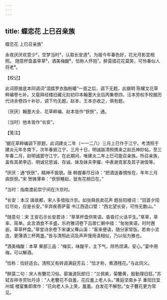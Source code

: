 ```yaml
---
---
---
```

title: 蝶恋花 上巳召亲族
---



蝶恋花 上巳召亲族¹





永夜厌厌欢意少²，空梦当时³，认取长安道⁴。为报今年春色好，花光月影宜相照。 随意杯盘虽草草⁵，酒美梅酸⁶，恰称人怀抱⁷。醉莫插花花莫笑，可怜春似人将老⁸。

【校记】

此词原接底本同调词“泪揾罗衣脂粉暖”一首之后，调下无题，此据明 陈耀文花草粹编卷七补。又载拜经楼旧藏元刻初印本翰墨大全后丙集卷四，汪本劳权手校据历代诗余卷四十补钞，调下均无题。赵本、王本亦收之，俱有题。

〔厌厌〕翰墨大全、花草粹编、赵本皆作“恹恹”，通。

〔当时〕他本皆作“长安”。

【笺注】

¹据花草粹编调下原题，此词建炎二年（一一二八）三月上巳作于江宁。考清照于建炎元年冬南下，次年春抵江宁，三月十日，明诚跋清照携来之赵氏神妙帖。至三年春二月，赵明诚罢守江宁。在此期间，唯建炎二年上巳可能召亲族。所召亲族，盖有其弟李迒、明诚兄思诚、存诚、妹及妹夫李擢、中表谢克家及其子谢伋等。

²厌厌：通“恹恹”，精神不振貌。唐 韩偓春尽日诗：“把酒送春惆怅在，年年三月病恹恹。”宋 贺铸薄幸：“恹恹睡起，犹有花梢日在。”

³当时：指南渡前崇宁间在汴京时。

⁴长安：本汉 唐故都，宋人多借指汴京。如张舜民卖花声 题岳阳楼词：“回首夕阳红尽处，应是长安。”辛弃疾菩萨蛮 书江西造口壁：“西北望长安，可怜无数山。”

⁵随意句：宋 王安石示长安君诗：“草草杯盘供笑语，昏昏灯火话平生。”草草，草率、简单。此言酒食不丰盛。乐府雅词卷下吕居仁朝中措：“匆匆笑语，时时邂逅，草草杯盘。”草堂诗余卷下宋谦父蓦山溪：“客来便请，随分家常饭。若肯小流连，更薄酒三杯两盏。”皆与清照此词及声声慢用语相似，乃以俗为雅也。

⁶酒美梅酸：本草 果部三品：“梅实，味酸平，主下气，除热烦满，安心。”宴中用梅，可以解酒。

⁷恰称：恰好适合。清照又有转调满庭芳云：“恰才称，煮酒残花。”与此同义。

⁸醉莫二句：宋人有簪花习俗。晏幾道阮郎归：“兰佩紫，菊簪黄，殷勤理旧狂。”苏轼吉祥寺赏牡丹诗：“人老簪花不自羞，花应羞上老人头。”黄庭坚南乡子 重阳日宜州城 楼宴集即席作：“花向老人头上笑，羞羞。白发花不解愁。”女子簪花更为常见。